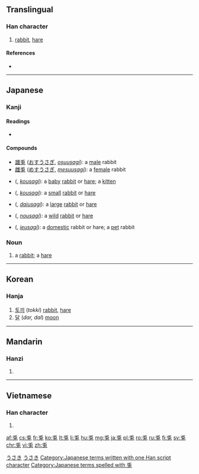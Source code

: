 {{also|兔}}
==Translingual==

===Han character===
{{Han char|rn=10|rad=儿|as=05|sn=7|four=|canj=竹中日戈 (HLAI)}}

# [[rabbit]], [[hare]]

====References====
* {{Han ref|kx=0124.240|dkj=01359|dj=0264.040|hdz=10270.050|uh=514E|ud=20814}}

----

==Japanese==
{{wikipedia|lang=ja}}

===Kanji===
{{ja-kanji|grade=n|rs=儿05}}

====Readings====
* {{ja-readings|on=[[と]] (to)|kun=[[うさぎ]] ([[usagi]])}}

====Compounds====
* [[雄兎]] ([[おすうさぎ]], ''[[osuusagi]]''): a [[male]] rabbit
* [[雌兎]] ([[めすうさぎ]], ''[[mesuusagi]]''): a [[female]] rabbit
* {{l|ja|子兎}} ({{l|ja|こうさぎ}}, ''[[kousagi]]''): a [[baby]] [[rabbit]] or [[hare]]; a [[kitten]]
* {{l|ja|小兎}} ({{l|ja|こうさぎ}}, ''[[kousagi]]''): a [[small]] [[rabbit]] or [[hare]]
* {{l|ja|大兎}} ({{l|ja|だいうさぎ}}, ''[[daiusagi]]''): a [[large]] [[rabbit]] or [[hare]]
* {{l|ja|野兎}} ({{l|ja|のうさぎ}}, ''[[nousagi]]''): a [[wild]] [[rabbit]] or [[hare]]
* {{l|ja|家兎}} ({{l|ja|いえうさぎ}}, ''[[ieusagi]]''): a [[domestic]] rabbit or hare; a [[pet]] rabbit

===Noun===
{{ja-noun|k|hira=うさぎ|rom=usagi|count=羽|kata=ウサギ}}

# a [[rabbit]]; a [[hare]]

[[Category:1000 Japanese basic words|うさき]]
[[Category:ja:Mammals|うさき]]
[[Category:Japanese terms written with one Han script character]]
[[Category:Japanese terms spelled with 兎]]

----

==Korean==

===Hanja===
{{ko-hanja|hangeul=토|rv=to|mr=t'o}}

# [[토끼]] (''tokki'') [[rabbit]], [[hare]]
# [[달]] (''dar, dal'') [[moon]]

----

==Mandarin==

===Hanzi===
{{cmn-hanzi|pin=[[tù]] ([[tu4]])|wg=t'u<sup>4</sup>}}

# {{defn|lang=cmn|sort=儿05}}

----

==Vietnamese==

===Han character===
{{vi-hantu|[[thỏ]], [[thố]]|rs=儿05}}

# {{defn|lang=vi|sort=儿05}}

[[af:兎]]
[[cs:兎]]
[[fr:兎]]
[[ko:兎]]
[[lt:兎]]
[[li:兎]]
[[hu:兎]]
[[mg:兎]]
[[ja:兎]]
[[pl:兎]]
[[ro:兎]]
[[ru:兎]]
[[fi:兎]]
[[sv:兎]]
[[chr:兎]]
[[vi:兎]]
[[zh:兎]]